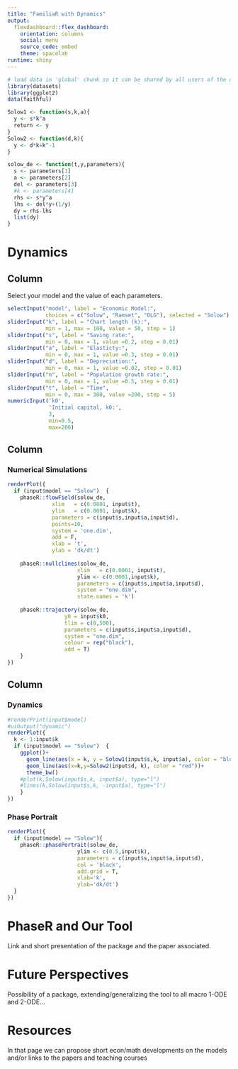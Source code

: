 ---
title: "FamiliaR with Dynamics"
output: 
  flexdashboard::flex_dashboard:
    orientation: columns
    social: menu
    source_code: embed
    theme: spacelab
runtime: shiny
---

```{r global, include=FALSE}
# load data in 'global' chunk so it can be shared by all users of the dashboard
library(datasets)
library(ggplot2)
data(faithful)

Solow1 <- function(s,k,a){
  y <- s*k^a
  return <- y
}
Solow2 <- function(d,k){
  y <- d*k+k^-1
}

solow_de <- function(t,y,parameters){
  s <- parameters[1]
  a <- parameters[2]
  del <- parameters[3]
  #k <- parameters[4]
  rhs <- s*y^a
  lhs <- del*y+(1/y)
  dy = rhs-lhs
  list(dy)
}
```

Dynamics {data-navmenu='Models' data-icon='ion-levels'}
=======================================================================

Column {.sidebar}
-----------------------------------------------------------------------

Select your model and the value of each parameters.

```{r}
selectInput("model", label = "Economic Model:",
            choices = c("Solow", "Ramset", "OLG"), selected = "Solow")
sliderInput("k", label = "Chart length (k):",
            min = 1, max = 100, value = 50, step = 1)
sliderInput("s", label = "Saving rate:",
            min = 0, max = 1, value =0.2, step = 0.01)
sliderInput("a", label = "Elasticty:",
            min = 0, max = 1, value =0.3, step = 0.01)
sliderInput("d", label = "Depreciation:",
            min = 0, max = 1, value =0.02, step = 0.01)
sliderInput("n", label = "Population growth rate:",
            min = 0, max = 1, value =0.5, step = 0.01)
sliderInput("t", label = "Time",
            min = 0, max = 300, value =200, step = 5)
numericInput('k0', 
             'Initial capital, k0:',
             3,
             min=0.5,
             max=200)
```

Column
-----------------------------------------------------------------------

### Numerical Simulations

```{r}
renderPlot({
  if (input$model == "Solow")  {
    phaseR::flowField(solow_de,
              xlim   = c(0.0001, input$t),
              ylim   = c(0.0001, input$k),
              parameters = c(input$s,input$a,input$d),
              points=10,
              system = 'one.dim',
              add = F,
              xlab = 't',
              ylab = 'dk/dt')
    
    phaseR::nullclines(solow_de,
                      xlim   = c(0.0001, input$t),
                      ylim <- c(0.0001,input$k),
                      parameters = c(input$s,input$a,input$d),
                      system = "one.dim",
                      state.names = 'k')
    
    phaseR::trajectory(solow_de, 
                  y0 = input$k0, 
                  tlim = c(0,500),
                  parameters = c(input$s,input$a,input$d), 
                  system = "one.dim", 
                  colour = rep("black"),
                  add = T)
    }
})

```


Column {.tabset}
-----------------------------------------------------------------------

### Dynamics

```{r}
#renderPrint(input$model)
#uiOutput("dynamic")
renderPlot({
  k <- 1:input$k
  if (input$model == "Solow")  {
    ggplot()+
      geom_line(aes(x = k, y = Solow1(input$s,k, input$a), color = "blue"))+
      geom_line(aes(x=k,y=Solow2(input$d, k), color = "red"))+
      theme_bw()
    #plot(k,Solow(input$s,k, input$a), type="l")
    #lines(k,Solow(input$s,k, -input$a), type="l")
    }
})
```

### Phase Portrait

```{r}
renderPlot({
  if (input$model == "Solow"){
    phaseR::phasePortrait(solow_de,
                      ylim <- c(0.5,input$k),
                      parameters = c(input$s,input$a,input$d),
                      col = 'black',
                      add.grid = T,
                      xlab='k',
                      ylab='dk/dt')
  }
})

```



PhaseR and Our Tool{data-navmenu='About this Project' data-icon="ion-cube"} 
========================================================================

Link and short presentation of the package and the paper associated. 

Future Perspectives{data-navmenu='About this Project' data-icon='ion-ios-paperplane-outline'} 
========================================================================

Possibility of a package, extending/generalizing the tool to all macro 1-ODE and 2-ODE...

Resources{data-navmenu='Models' data-icon='ion-merge'}
========================================================================

In that page we can propose short econ/math developments on the models and/or links to the papers and teaching courses

